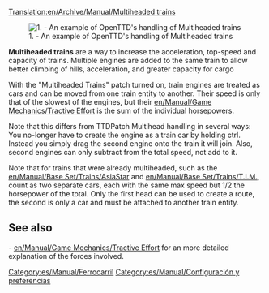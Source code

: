 [[Translation:en/Archive/Manual/Multiheaded trains]]
{{es/Traducción|en/Archive/Manual/Multiheaded trains|0}}

[[File:en/Archive/Manual/Multihead example.png|right|frame|1. - An example of OpenTTD's handling of Multiheaded trains]]

'''Multiheaded trains''' are a way to increase the acceleration, top-speed and capacity of trains. Multiple engines are added to the same train to allow better climbing of hills, acceleration, and greater capacity for cargo

With the "Multiheaded Trains" patch turned on, train engines are treated as cars and can be moved from one train entity to another. Their speed is only that of the slowest of the engines, but their [[en/Manual/Game Mechanics/Tractive Effort]] is the sum of the individual horsepowers. 

Note that this differs from TTDPatch Multihead handling in several ways: You no-longer have to create the engine as a train car by holding ctrl. Instead you simply drag the second engine onto the train it will join. Also, second engines can only subtract from the total speed, not add to it.

Note that for trains that were already multiheaded, such as the [[en/Manual/Base Set/Trains/AsiaStar]] and [[en/Manual/Base Set/Trains/T.I.M.]], count as two separate cars, each with the same max speed but 1/2 the horsepower of the total. Only the first head can be used to create a route, the second is only a car and must be attached to another train entity. 

== See also ==
- [[en/Manual/Game Mechanics/Tractive Effort]] for an more detailed explanation of the forces involved.

[[Category:es/Manual/Ferrocarril]]
[[Category:es/Manual/Configuración y preferencias]]